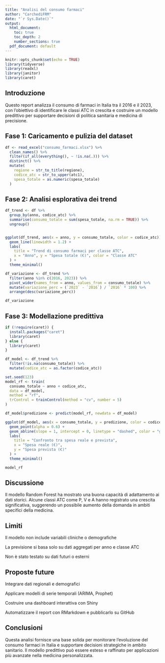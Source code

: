 ```yaml
---
title: "Analisi del consumo farmaci"
author: "CarchediFRM"
date: "`r Sys.Date()`"
output:
  html_document:
    toc: true
    toc_depth: 2
    number_sections: true
  pdf_document: default
---
```



```r
knitr::opts_chunk$set(echo = TRUE)
library(tidyverse)
library(readxl)
library(janitor)
library(caret)
```

## Introduzione
Questo report analizza il consumo di farmaci in Italia tra il 2016 e il 2023, con l’obiettivo di identificare le classi ATC in crescita e costruire un modello predittivo per supportare decisioni di politica sanitaria e medicina di precisione.

## Fase 1: Caricamento e pulizia del dataset

```r
df <- read_excel("consumo_farmaci.xlsx") %>%
  clean_names() %>%
  filter(if_all(everything(), ~ !is.na(.))) %>%
  distinct() %>%
  mutate(
    regione = str_to_title(regione),
    codice_atc = str_to_upper(atc1),
    spesa_totale = as.numeric(spesa_totale)
  )
```

## Fase 2: Analisi esplorativa dei trend


```r
df_trend <- df %>%
  group_by(anno, codice_atc) %>%
  summarise(consumo_totale = sum(spesa_totale, na.rm = TRUE)) %>%
  ungroup()


ggplot(df_trend, aes(x = anno, y = consumo_totale, color = codice_atc)) +
  geom_line(linewidth = 1.2) +
  labs(
    title = "Trend di consumo farmaci per classe ATC",
    x = "Anno", y = "Spesa totale (€)", color = "Classe ATC"
  ) +
  theme_minimal()

df_variazione <- df_trend %>%
  filter(anno %in% c(2016, 2023)) %>%
  pivot_wider(names_from = anno, values_from = consumo_totale) %>%
  mutate(variazione_perc = (`2023` - `2016`) / `2016` * 100) %>%
  arrange(desc(variazione_perc))

df_variazione
```

## Fase 3: Modellazione predittiva

```r
if (!require(caret)) {
  install.packages("caret")
  library(caret)
} else {
  library(caret)
}

df_model <- df_trend %>%
  filter(!is.na(consumo_totale)) %>%
  mutate(codice_atc = as.factor(codice_atc))

set.seed(123)
model_rf <- train(
  consumo_totale ~ anno + codice_atc,
  data = df_model,
  method = "rf",
  trControl = trainControl(method = "cv", number = 5)
)

df_model$predizione <- predict(model_rf, newdata = df_model)

ggplot(df_model, aes(x = consumo_totale, y = predizione, color = codice_atc)) +
  geom_point(alpha = 0.6) +
  geom_abline(slope = 1, intercept = 0, linetype = "dashed", color = "gray") +
  labs(
    title = "Confronto tra spesa reale e prevista",
    x = "Spesa reale (€)",
    y = "Spesa prevista (€)"
  ) +
  theme_minimal()

model_rf

```
##  Discussione
Il modello Random Forest ha mostrato una buona capacità di adattamento ai dati storici. Alcune classi ATC come P, V e A hanno registrato una crescita significativa, suggerendo un possibile aumento della domanda in ambiti specifici della medicina.


## Limiti
Il modello non include variabili cliniche o demografiche

La previsione si basa solo su dati aggregati per anno e classe ATC

Non è stato testato su dati futuri o esterni

## Proposte future
Integrare dati regionali e demografici

Applicare modelli di serie temporali (ARIMA, Prophet)

Costruire una dashboard interattiva con Shiny

Automatizzare il report con RMarkdown e pubblicarlo su GitHub

## Conclusioni
Questa analisi fornisce una base solida per monitorare l’evoluzione del consumo farmaci in Italia e supportare decisioni strategiche in ambito sanitario. Il modello predittivo può essere esteso e raffinato per applicazioni più avanzate nella medicina personalizzata.
